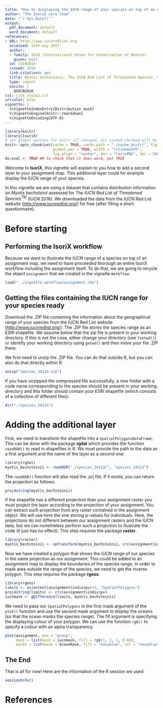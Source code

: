 ```yaml
---
title: "How to displaying the IUCN range of your species on top of an assignment map in IsoriX?"
author: "The IsoriX core team"
date: "`r Sys.Date()`"
output:
  pdf_document: default
  word_document: default
references:
- URL: http://www.iucnredlist.org
  accessed: 15th may 2017
  author:
  - family: IUCN (International Union for Conservation of Nature)
    given: null
  id: IUCN2016
  issued: 2016
  link-citations: yes
  title: Myotis bechsteinii. The IUCN Red List of Threatened Species. Version 2017-1
  type: report
  nocite: |
    @IUCN2016
csl: cite_style2.csl
urlcolor: blue
vignette: |
  %\VignetteIndexEntry{Distribution mask}
  %\VignetteEngine{knitr::rmarkdown}
  %\VignetteEncoding{UTF-8}
---
```


```r
library(knitr)
library(IsoriX)
# set global options for knitr (if changed, all cashed chunked will be rerun!)
knitr::opts_chunk$set(cache = TRUE, cache.path = "./cache_knitr/", fig.path = "./fig_knitr/",
                      global.par = TRUE, width = "\\linewidth",
                      fig.align = "center", dev = "CairoPNG", dpi = 500)
do.eval <- TRUE ## to check that it does work, put TRUE
```

Welcome to __IsoriX__, this vignette will explain to you how to add a second layer to your assignment map.
This additional layer could for example display the IUCN range of your species.

In this vignette we are using a dataset that contains distribution information on *Myotis bechsteinii* assessed for *The IUCN Red
List of Threatened Species^TM^* (IUCN 2016). We downloaded the data from the IUCN Red List website ([http://www.iucnredlist.org/](http://www.iucnredlist.org/)) for free (after filling a short questionnaire).


# Before starting

## Performing the IsoriX workflow

Because we want to illustrate the IUCN range of a species on top of an assignment map, we need to have proceeded thorough an entire IsoriX workflow including the assignment itself. To do that, we are going to recycle the object `assignment` that we created in the vignette `Workflow`:


```r
load("../vignette_workflow/assignment.rda")
```

## Getting the files containing the IUCN range for your species ready

Download the .ZIP file containing the information about the geographical range of your species from the IUCN Red List website ([http://www.iucnredlist.org/](http://www.iucnredlist.org/)). 
The .ZIP file stores the species range as an ESRI shapefile. We assume below that the zip file is present in your working directory. If this is not the case, either change your directory (see ```?setwd()```) or identify your working directory using ```getwd()``` and then move your file .ZIP there.

We first need to unzip the .ZIP file. You can do that outside R, but you can also do that directly within R:

```r
unzip("species_14123.zip")
```

If you have unzipped the compressed file successfully, a new folder with a code name corresponding to the species should be present in your working directory and this folder should contain your ESRI shapefile (which consists of a collection of different files):

```r
dir("./species_14123")
```


# Adding the additional layer

First, we need to transform the shapefile into a ```SpatialPolygonsDataFrame```. This can be done with the package __rgdal__ which provides the function `readOGR()` to read in shapefiles in R.
We must provide the path to the data as a first argument and the name of the layer as a second one.

```r
library(rgdal)
myotis_bechsteinii <- readOGR("./species_14123/", "species_14123")
```

The `readOGR()` function will also read the .prj file.  If it exists, you can return the projection as follows:

```r
proj4string(myotis_bechsteinii)
```

If the shapefile has a different projection than your assignment raster you must project the layer according to the projection of your assignment. You can extract such projection from any raster contained in the assignment object. We will use here the one storing p-values for individuals. Here, the projections do not different between our assignment rasters and the IUCN data, but we can nonetheless perform such a projection to illustrate the code (it just has no effect). This step requires the package __raster__.

```r
library(raster)
myotis_bechsteinii <- spTransform(myotis_bechsteinii, crs(assignment$indiv$pv))
```

Now we have created a polygon that shows the IUCN range of our species in the same projection as our assignment.
This could be added to an assignment map to display the boundaries of the species range. In order to mask area outside the range of the species, we need to get the inverse polygon. This step requires the package __rgeos__.

```r
library(rgeos)
limits <- as(extent(assignment$indiv$pv)+5, "SpatialPolygons")
proj4string(limits) <- crs(assignment$indiv$pv)
iucnmask <- gDifference(limits, myotis_bechsteinii)  
```

We need to pass our ```SpatialPolygons``` in the first mask argument of the `plot()` function and use the second mask argument to display the oceans (so that the ocean masks the species range).
The fill argument is specifying the displaying colour of your polygon.
We can use the function `rgb()` to specify a colour with an alpha transparency.

```r
plot(assignment, who = "group",
     mask = list(mask = iucnmask, fill = rgb(1, 1, 1, 0.6)),
     mask2 = list(mask = OceanMask, fill = "navyblue", col = "navyblue"))
```


## The End

That is all for now! Here are the information of the R session we used:

```r
sessionInfo()
```

# References






